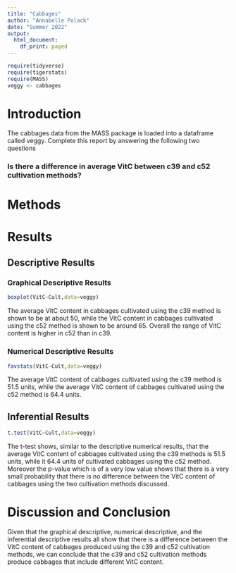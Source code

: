 ```yaml
---
title: "Cabbages"
author: "Annabelle Polack"
date: "Summer 2022"
output:
  html_document:
    df_print: paged
---
```


```r
require(tidyverse)
require(tigerstats)
require(MASS)
veggy <- cabbages
```

# Introduction

<!--In this section you explain what you are trying to show.  Where did the data come from?  What is the research or other question you are trying to answer?!-->
 The cabbages data from the MASS package is loaded into a dataframe called veggy. Complete this report by answering the following two questions  
 
### Is there a difference in average VitC between c39 and c52 cultivation methods?  

# Methods

<!--Decide on your methods:  use "variable analysis" or other appropriate descriptors.  Make sure to choose at least one graphical method and at least one numerical method.!-->

# Results

<!--Divide this section into two sub-sections:  One for your descriptive  results and one for your inferential results.!-->

## Descriptive Results

### Graphical Descriptive Results

<!--Graphical results here.  Make sure to show your code.  Provide appropriate labels for axes, giving units if possible, and provide a good title for the graph, too.  Use the graphical results to describe the patterns if any that exist in the data as focused toward the research question!-->

```r
boxplot(VitC~Cult,data=veggy)
```

The average VitC content in cabbages cultivated using the c39 method is shown to be at about 50, while the VitC content in cabbages cultivated using the c52 method is shown to be around 65. Overall the range of VitC content is higher in c52 than in c39. 


### Numerical Descriptive Results

<!--Numerical results go here. Use the numerical results to describe the patterns if any that exist in the data as focused toward the research question!-->
```r
favstats(VitC~Cult,data=veggy)
```

The average VitC content of cabbages cultivated using the c39 method is 51.5 units, while the average VitC content of cabbages cultivated using the c52 method is 64.4 units. 

## Inferential Results

<!--State hypothesis clearly.  Make sure your discussion of the inferential test covers all the aspects that the test output produces, such as test statistic, p-value etc.  Make a decision about the null hypothesis, explain the assumptions on which the selected test/procedure was based, and why the chosen procedure satisfys the assumptions and is appropriate to answer the research question!-->
```r
t.test(VitC~Cult,data=veggy)
```

The t-test shows, similar to the descriptive numerical results, that the average VitC content of cabbages cultivated using the c39 methods is 51.5 units, while it 64.4 units of cultivated cabbages using the c52 method. Moreover the p-value which is of a very low value shows that there is a very small probability that there is no difference between the VitC content of cabbages using the two cultivation methods discussed. 

# Discussion and Conclusion

<!--Discussion and conclusion here.  If you found a relationship be sure to consider whether the relationship occurs because one of the variavbles causes the other, or whether they perhasps are related for some other reason.  Watch the chapter 6 videos from the GeorgeTown videos collection.!-->

Given that the graphical descriptive, numerical descriptive, and the inferential descriptive results all show that there is a difference between the VitC content of cabbages produced using the c39 and c52 cultivation methods, we can conclude that the c39 and c52 cultivation methods produce cabbages that include different VitC content. 
